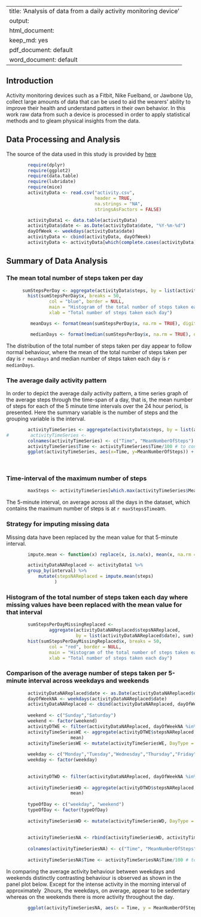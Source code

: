 
---
title: 'Analysis of data from a daily activity monitoring device'
output:
  html_document:
    keep_md: yes
  pdf_document: default
  word_document: default
---

## Introduction

Activity monitoring devices such as a Fitbit, Nike Fuelband, or Jawbone Up, collect large amounts of data that can be used to aid the wearers' ability to improve their health and understand patters in their own behavior. In this work raw data from such a device is processed in order to apply statistical methods and to gleam physical insights from the data.

## Data Processing and Analysis

The source of the data used in this study is provided by [here](https://d396qusza40orc.cloudfront.net/repdata%2Fdata%2Factivity.zip)

```r
        require(dplyr)
        require(ggplot2)
        require(data.table)
        require(lubridate)
        require(mice)
        activityData <- read.csv("activity.csv", 
                                 header = TRUE, 
                                 na.strings = "NA",
                                 stringsAsFactors = FALSE)

        activityData1 <- data.table(activityData)
        activityData$date <- as.Date(activityData$date, "%Y-%m-%d") 
        dayOfWeek <- weekdays(activityData$date)
        activityData <- cbind(activityData, dayOfWeek)
        activityData <- activityData[which(complete.cases(activityData)),]
```


## Summary of Data Analysis

### The mean total number of steps taken per day

```r
      sumStepsPerDay <- aggregate(activityData$steps, by = list(activityData$date), sum)
        hist(sumStepsPerDay$x, breaks = 50,
                col = "blue", border = NULL,
                main = "Histogram of the total number of steps taken each day",
                xlab = "Total number of steps taken each day")
```

```r
         meanDays <- format(mean(sumStepsPerDay$x, na.rm = TRUE), digits = 2)
```


```r
         medianDays <- format(median(sumStepsPerDay$x, na.rm = TRUE), digits = 2)
```


The distribution of the total number of steps taken per day appear to follow normal behaviour, where the mean of the total number of steps taken per day is `r meanDays` and median number of steps taken each day is `r  medianDays`.

### The average daily activity pattern

In order to depict the average daily activity pattern, a time series graph of the average steps through the time-span of a day, that is, the mean number of steps for each of the 5 minute time intervals over the 24 hour period, is presented.
Here the summary variable is the number of steps and the grouping variable is the interval.

```r

        activityTimeSeries <- aggregate(activityData$steps, by = list(activityData$interval), mean)
#        activityTimeSeries <- 
        colnames(activityTimeSeries) <- c("Time", "MeanNumberOfSteps")
        activityTimeSeries$Time <- activityTimeSeries$Time/100 # to convert the time interval to hours
        ggplot(activityTimeSeries, aes(x=Time, y=MeanNumberOfSteps)) + geom_line() + xlab("Time(Hours)") + ylab("Mean number of steps")
        
         
```

### Time-interval of the maximum number of steps

```r
        maxSteps <- activityTimeSeries[which.max(activityTimeSeries$MeanNumberOfSteps),]
```

The 5-minute interval, on average across all the days in the dataset, which contains the maximum number of steps is at `r maxSteps$Time`am.

### Strategy for imputing missing data

Missing data have been replaced by the mean value for that 5-minute interval.
```r
        impute.mean <- function(x) replace(x, is.na(x), mean(x, na.rm = TRUE))

        activityDataNAReplaced <- activityData1 %>%
        group_by(interval) %>%
            mutate(stepsNAReplaced = impute.mean(steps)
                  )
```

### Histogram of the total number of steps taken each day where missing values have been replaced with the mean value for that interval

```r
        sumStepsPerDayMissingReplaced <-    
                aggregate(activityDataNAReplaced$stepsNAReplaced, 
                          by = list(activityDataNAReplaced$date), sum)
        hist(sumStepsPerDayMissingReplaced$x, breaks = 50,
                col = "red", border = NULL,
                main = "Histogram of the total number of steps taken each day",
                xlab = "Total number of steps taken each day")
```

### Comparison of the average number of steps taken per 5-minute interval across weekdays and weekends

```r
        activityDataNAReplaced$date <- as.Date(activityDataNAReplaced$date, "%Y-%m-%d") 
        dayOfWeekNA <- weekdays(activityDataNAReplaced$date)
        activityDataNAReplaced <- cbind(activityDataNAReplaced, dayOfWeekNA)
        
        weekend <- c("Sunday","Saturday")
        weekend <- factor(weekend)
        activityDTWE <- filter(activityDataNAReplaced, dayOfWeekNA %in% weekend)
        activityTimeSeriesWE <- aggregate(activityDTWE$stepsNAReplaced, by = list(activityDTWE$interval), 
                        mean)
        activityTimeSeriesWE <- mutate(activityTimeSeriesWE, DayType = "weekend")
        
        weekday <- c("Monday","Tuesday","Wednesday","Thursday","Friday")
        weekday <- factor(weekday)
        
         
        activityDTWD <- filter(activityDataNAReplaced, dayOfWeekNA %in% weekday)
        
        activityTimeSeriesWD <- aggregate(activityDTWD$stepsNAReplaced, by = list(activityDTWD$interval), 
                        mean)
        
        typeOfDay <- c("weekday", "weekend")
        typeOfDay <- factor(typeOfDay)
        
        activityTimeSeriesWD <- mutate(activityTimeSeriesWD, DayType = "weekday")
        
 
        activityTimeSeriesNA <- rbind(activityTimeSeriesWD, activityTimeSeriesWE)
        
        colnames(activityTimeSeriesNA) <- c("Time", "MeanNumberOfSteps", "DayType")
        
        activityTimeSeriesNA$Time <- activityTimeSeriesNA$Time/100 # to convert the time interval to hours

```

In comparing the average activity behaviour between weekdays and weekends distinctly contrasting behaviour is observed as shown in the panel plot below. Except for the intense activity in the morning interval of approximately $~2$hours, the weekdays, on average, appear to be sedentary whereas on the weekends there is more activity throughout the day.

``` r
        ggplot(activityTimeSeriesNA, aes(x = Time, y = MeanNumberOfSteps, color = DayType)) + geom_line() + xlab("Time(Hours)") + ylab("Mean number of steps") + facet_grid(DayType ~ .)

```

